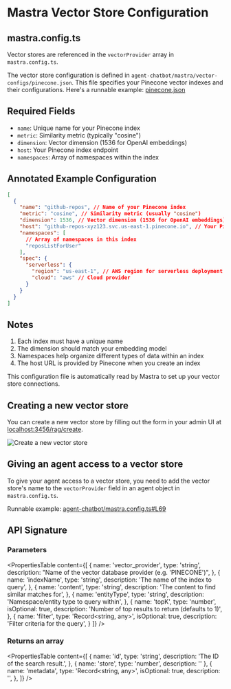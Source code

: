 # Mastra Vector Store Configuration

## mastra.config.ts

Vector stores are referenced in the `vectorProvider` array in `mastra.config.ts`.

The vector store configuration is defined in `agent-chatbot/mastra/vector-configs/pinecone.json`. This file specifies your Pinecone vector indexes and their configurations. Here's a runnable example: [pinecone.json](https://github.com/mastrajs/mastra/blob/main/future/examples/agent-chatbot/mastra/vector-configs/pinecone.json)

## Required Fields

- `name`: Unique name for your Pinecone index
- `metric`: Similarity metric (typically "cosine")
- `dimension`: Vector dimension (1536 for OpenAI embeddings)
- `host`: Your Pinecone index endpoint
- `namespaces`: Array of namespaces within the index

## Annotated Example Configuration

```json showLineNumbers
[
  {
    "name": "github-repos", // Name of your Pinecone index
    "metric": "cosine", // Similarity metric (usually "cosine")
    "dimension": 1536, // Vector dimension (1536 for OpenAI embeddings)
    "host": "github-repos-xyz123.svc.us-east-1.pinecone.io", // Your Pinecone index endpoint
    "namespaces": [
      // Array of namespaces in this index
      "reposListForUser"
    ],
    "spec": {
      "serverless": {
        "region": "us-east-1", // AWS region for serverless deployment
        "cloud": "aws" // Cloud provider
      }
    }
  }
]
```

## Notes

1. Each index must have a unique name
2. The dimension should match your embedding model
3. Namespaces help organize different types of data within an index
4. The host URL is provided by Pinecone when you create an index

This configuration file is automatically read by Mastra to set up your vector store connections.

## Creating a new vector store

You can create a new vector store by filling out the form in your admin UI at [localhost:3456/rag/create](http://localhost:3456/rag/create).

![Create a new vector store](../../../public/rag-sync-screenshot.png)

## Giving an agent access to a vector store

To give your agent access to a vector store, you need to add the vector store's name to the `vectorProvider` field in an agent object in `mastra.config.ts`.

Runnable example: [agent-chatbot/mastra.config.ts#L69](https://github.com/mastrajs/mastra/blob/main/future/examples/agent-chatbot/mastra.config.ts#L69)

## API Signature

### Parameters

<PropertiesTable
  content={[
    {
      name: 'vector_provider',
      type: 'string',
      description: "Name of the vector database provider (e.g. 'PINECONE')",
    },
    {
    name: 'indexName',
    type: 'string',
    description: 'The name of the index to query',
    },
    {
      name: 'content',
      type: 'string',
      description: 'The content to find similar matches for',
    },
    {
      name: 'entityType',
      type: 'string',
      description: 'Namespace/entity type to query within',
    },
    {
      name: 'topK',
      type: 'number',
      isOptional: true,
      description: 'Number of top results to return (defaults to 1)',
    },
    {
      name: 'filter',
      type: 'Record<string, any>',
      isOptional: true,
      description: 'Filter criteria for the query',
    }
  ]}
/>

### Returns an array

<PropertiesTable
  content={[
    {
      name: 'id',
      type: 'string',
      description: 'The ID of the search result.',
    },
    {
    name: 'store',
    type: 'number',
    description: ''
    },
    {
      name: 'metadata',
      type: 'Record<string, any>',
      isOptional: true,
      description: '',
    },
  ]}
/>